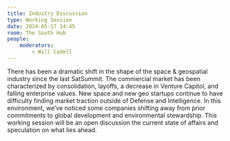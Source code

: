 ```yaml
---
title: Industry Discussion
type: Working Session
date: 2024-05-17 14:45
room: The South Hub
people:
    moderators:
        - Will Cadell
---
```

There has been a dramatic shift in the shape of the space & geospatial industry since the last SatSummit. The commercial market has been characterized by consolidation, layoffs, a decrease in Venture Capitol, and falling enterprise values. New space and new geo startups continue to have difficulty finding market traction outside of Defense and Intelligence. In this environment, we’ve noticed some companies shifting away from prior commitments to global development and environmental stewardship. This working session will be an open discussion the current state of affairs and speculation on what lies ahead.